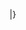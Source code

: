 <includeonly>|}</includeonly><noinclude>
{{documentation|Template:Chart/doc}}
<!--[[tl:Suleras:Chart bottom]]-->
</noinclude>